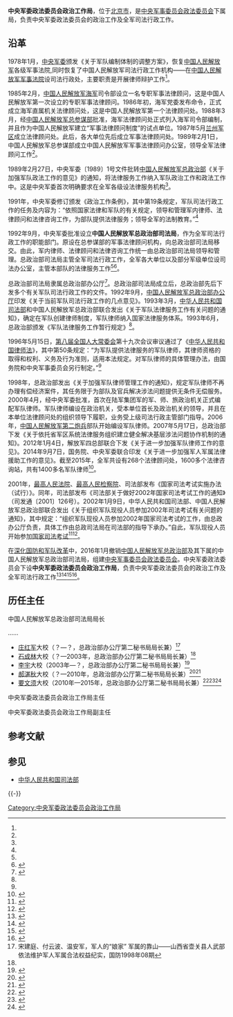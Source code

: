 {{Infobox PRCG
|color = darkgreen
|机构名称 = 中央军委政法委员会政治工作局
|上级机构 = [[中央军事委员会政法委员会|中央军事委员会政法委员会]]
|机构类型 = 中央军委政法委员会下属局
|军事级别 = 
|标志1 = China Emblem PLA.svg
|标志1说明 = [[中国人民解放军军徽|中国人民解放军军徽]]
|职位1 = 主任
|人员1 = 
|衔级1 = [[中国人民解放军少将|少将]]
|职位2 = 
|人员2 = 
|职位3 =
|人员3 =
|职位4 =
|人员4 =
|地址1 = [[北京市|北京市]]
|成立时间 = 2016年
|a=
|b=
|c=
|d=
|E=
|e=
}}

'''中央军委政法委员会政治工作局'''，位于[[北京市|北京市]]，是[[中央军事委员会政法委员会|中央军事委员会政法委员会]]下属局，负责中央军委政法委员会的政治工作及全军司法行政工作。

==沿革==
1978年1月，[[中央军事委员会|中央军委]]颁发《关于军队编制体制的调整方案》，恢复[[中国人民解放军|中国人民解放军]]各级军事法院,同时恢复了中国人民解放军司法行政工作机构——在[[中国人民解放军军事法院|中国人民解放军军事法院]]设司法行政处，主要职责是开展律师辩护工作<ref name=baogao/>。

1985年2月，[[中国人民解放军海军|中国人民解放军海军]]司令部设立一名专职军事法律顾问，这是中国人民解放军第一次设立的专职军事法律顾问。1986年初，海军党委发布命令，正式成立海军直属机关法律顾问处，这是中国人民解放军第一个法律顾问处。1988年3月，经[[中国人民解放军总参谋部|中国人民解放军总参谋部]]批准，海军法律顾问处正式列入海军司令部编制，并且作为中国人民解放军建立“军事法律顾问制度”的试点单位。1987年5月[[中国人民解放军兰州军区|兰州军区]]成立法律顾问处。此后，各大单位先后成立军事法律顾问处。1989年2月1日，中国人民解放军总参谋部成立中国人民解放军军事法律顾问办公室，领导全军法律顾问工作<ref name=baogao/>。

1989年2月27日，中央军委〔1989〕1号文件批转[[中国人民解放军总政治部|中国人民解放军总政治部]]《关于加强军队政法工作的意见》的通知，将法律服务工作纳入军队政治工作和政法工作中。这是中央军委首次明确要求在全军各级设法律服务机构<ref name=baogao/>。

1991年，中央军委修订颁发《政治工作条例》，其中第19条规定，军队司法行政工作的任务及内容为：“依照国家法律和军队的有关规定，领导和管理军内律师、法律顾问和法律咨询工作，为部队提供法律服务；领导全军的法制教育。”<ref name=baogao/>

1992年9月，中央军委批准设立'''中国人民解放军总政治部司法局'''，作为全军司法行政工作的职能部门。原设在总参谋部的军事法律顾问机构，向总政治部司法局移交。由此，军内律师、法律顾问和法律咨询工作统一由总政治部司法局领导和管理。总政治部司法局主管全军司法行政工作，全军各大单位以及部分军级单位设司法办公室，主管本部队的法律服务工作<ref name=baogao/><ref>{{Cite web|title=全国公证工作会议在京召开 吴爱英出席并讲话|url=http://www.legalinfo.gov.cn/index/content/2014-07/01/content_5640097.htm?node=66689|date=2014-07-01|publisher=中国普法网|accessdate=2017-01-22|archive-date=2019-09-15|archive-url=https://web.archive.org/web/20190915221929/http://www.legalinfo.gov.cn/index/content/2014-07/01/content_5640097.htm?node=66689|dead-url=no}}</ref>。

总政治部司法局隶属总政治部办公厅<ref name="scl">{{Cite web|title=军事法制：迎接挑战和机遇——在京部分法律专家展望新世纪军事法制建设|url=http://www.people.com.cn/GB/junshi/62/20010107/372574.html|date=2001-01-07|publisher=人民网|accessdate=2017-01-22|archive-date=2001-08-18|archive-url=https://web.archive.org/web/20010818151512/http://www.people.com.cn/GB/junshi/62/20010107/372574.html|dead-url=no}}</ref>。总政治部司法局成立后，总政治部先后下发多个有关军队司法行政工作的文件。1992年9月，[[中央军委政治工作部办公厅|中国人民解放军总政治部办公厅]]印发《关于当前军队司法行政工作的几点意见》。1993年3月，[[中华人民共和国司法部|中华人民共和国司法部]]和中国人民解放军总政治部联合发出《关于军队法律服务工作有关问题的通知》，确定在军队创建律师制度，军队律师纳入国家法律服务体系。1993年6月，总政治部颁发《军队法律服务工作暂行规定》<ref name=baogao/>。

1996年5月15日，[[第八届全国人大常委会|第八届全国人大常委会]]第十九次会议审议通过了《[[s:中华人民共和国律师法|中华人民共和国律师法]]》，其中第50条规定：“为军队提供法律服务的军队律师，其律师资格的取得和权利、义务及行为准则，适用本法规定。对军队律师的具体管理办法，由国务院和中央军事委员会另行制定。”<ref name=baogao/>

1998年，总政治部发出《关于加强军队律师管理工作的通知》，规定军队律师不再办理有偿经济案件，其任务限于为部队及官兵解决涉法问题提供无条件无偿服务。2000年4月，经中央军委批准，首次在陆军集团军的军、师、旅政治机关正式编配军队律师。军队律师编设在政治机关，受本单位首长及政治机关的领导，并且在本单位法律顾问处的组织领导下履职，业务受上级司法行政主管部门指导。2006年，[[中国人民解放军火箭军|中国人民解放军第二炮兵]]部队开始编设军队律师。2007年5月17日，总政治部下发《关于依托省军区系统法律服务组织建立健全解决基层涉法问题协作机制的通知》。2012年1月4日，解放军四总部联合下发《关于进一步加强军队律师工作的意见》。2014年9月7日，国务院、中央军委联合印发《关于进一步加强军人军属法律援助工作的意见》。截至2015年，全军共设有268个法律顾问处，1600多个法律咨询站，共有1400多名军队律师<ref name="baogao">{{Cite web|title=军队司法行政和法律服务工作发展报告|url=http://www.legaldaily.com.cn/bm/content/2015-11/05/content_6341363.htm?node=20737|date=2015-11-05|publisher=法制网|accessdate=2017-01-22|archive-date=2017-02-02|archive-url=https://web.archive.org/web/20170202012401/http://www.legaldaily.com.cn/bm/content/2015-11/05/content_6341363.htm?node=20737|dead-url=no}}</ref>。

2001年，[[中华人民共和国最高人民法院|最高人民法院]]、[[中华人民共和国最高人民检察院|最高人民检察院]]、司法部发布《国家司法考试实施办法（试行）》。同年，司法部发布《司法部关于做好2002年国家司法考试工作的通知》（司发通〔2001〕126号）。2002年1月9日，中华人民共和国司法部、中国人民解放军总政治部联合发出《关于组织军队现役人员参加2002年司法考试有关问题的通知》，其中规定：“组织军队现役人员参加2002年国家司法考试的工作，由总政办公厅负责，具体工作由总政司法局在司法部的指导下承办。”自此，军队现役人员开始参加[[国家司法考试|国家司法考试]]<ref>{{Cite web|title=关于组织军队现役人员参加2002年司法考试有关问题的通知|url=http://www.legaldaily.com.cn/sfks/content/2011-09/08/content_2929332.htm?node=32946|date=2011-09-08|publisher=法制网|accessdate=2017-01-22|archive-date=2012-09-10|archive-url=https://web.archive.org/web/20120910005906/http://www.legaldaily.com.cn/sfks/content/2011-09/08/content_2929332.htm?node=32946|dead-url=no}}</ref><ref>{{Cite web|title=司法部关于做好2002年国家司法考试工作的通知|url=http://news.xinhuanet.com/st/2002-01/07/content_295147.htm|accessdate=|author=|date=2002-01-07|publisher=新华网|archive-date=2002-12-26|archive-url=https://web.archive.org/web/20021226204402/http://news.xinhuanet.com/st/2002-01/07/content_295147.htm|dead-url=no}}</ref>。

在[[深化国防和军队改革|深化国防和军队改革]]中，2016年1月撤销[[中国人民解放军总政治部|中国人民解放军总政治部]]及其下属的中国人民解放军总政治部司法局，组建[[中央军事委员会政法委员会|中央军事委员会政法委员会]]。中央军委政法委员会下设'''中央军委政法委员会政治工作局'''，负责中央军委政法委员会的政治工作及全军司法行政工作<ref>{{Cite web|title=司法部关于做好2016年国家司法考试工作的通知（司发通〔2016〕53号）|url=http://www.waizi.org.cn/law/15279.html|date=2016-12-11|publisher=郑州外资企业服务中心|accessdate=2017-01-22|archive-date=2017-02-02|archive-url=https://web.archive.org/web/20170202043113/http://www.waizi.org.cn/law/15279.html|dead-url=no}}</ref><ref>{{Cite web|title=陕西省司法厅在2016年全国司法厅（局）国家司法考试工作座谈会上作大会经验交流发言|url=http://sxzf.gov.cn/html/12/201608/30/59631_0.html|date=2016-08-30|publisher=陕西政法网|accessdate=2017-01-22|archive-date=2017-02-02|archive-url=https://web.archive.org/web/20170202133859/http://sxzf.gov.cn/html/12/201608/30/59631_0.html|dead-url=no}}</ref><ref>{{Cite web|title=关于发放2015年法律职业资格证书的通知|url=http://www.nantong.gov.cn/art/2016/3/21/art_39600_2026582.html|date=2016-03-21|publisher=中国南通|archiveurl=https://web.archive.org/web/20170202011655/http://www.nantong.gov.cn/art/2016/3/21/art_39600_2026582.html|archivedate=2017-02-02|dead-url=yes|accessdate=2017-01-22}}</ref><ref>{{Cite web|title=坚持以习近平总书记系列重要讲话精神和重要指示为指导 深入推进司法行政改革发展|url=http://www.legalinfo.gov.cn/index/content/2017-01/16/content_6956277_2.htm|date=2017-01-16|publisher=中国普法网|archiveurl=https://web.archive.org/web/20170202013900/http://www.legalinfo.gov.cn/index/content/2017-01/16/content_6956277_2.htm|archivedate=2017-02-02|dead-url=yes|accessdate=2017-01-22}}</ref>。

==历任主任==
;中国人民解放军总政治部司法局局长

……
*[[庄红军|庄红军]]大校（？—？，总政治部办公厅第二秘书局局长兼）<ref>宋建庭、付云波、温安军，军人的“娘家” 军属的靠山——山西省壶关县人武部依法维护军人军属合法权益纪实，国防1998年08期</ref>
*[[石成林|石成林]]大校（？—2003年，总政治部办公厅第二秘书局局长兼）<ref name=scl/>
*[[李宇|李宇]]大校（2003年—？，总政治部办公厅第二秘书局局长兼）<ref>{{Cite web|url=http://www.legalinfo.gov.cn/index/content/2009-03/25/content_1069640.htm?node=7864|title=全国司法行政理论研究优秀成果奖获奖名单|date=2009-03-25|publisher=中国普法网|archiveurl=https://web.archive.org/web/20170202013904/http://www.legalinfo.gov.cn/index/content/2009-03/25/content_1069640.htm?node=7864|archivedate=2017-02-02|dead-url=yes|accessdate=2017-01-22}}</ref>
*[[郝湛秋|郝湛秋]]大校（？—2010年，总政治部办公厅第二秘书局局长兼）<ref>{{Cite web|url=http://mil.news.sina.com.cn/2010-02-03/0725583065.html|title=退休军官蔡清禄投书军报呼吁—— 军队离退休干部参观游览依法|date=2010-02-03|publisher=新浪|accessdate=2017-01-22|archive-date=2019-09-18|archive-url=https://web.archive.org/web/20190918061842/http://mil.news.sina.com.cn/2010-02-03/0725583065.html|dead-url=no}}</ref><ref>{{Cite web|url=http://world.people.com.cn/GB/12072031.html|title=庆祝《中朝友好合作互助条约》签订49周年招待会举行|date=2010-07-06|publisher=人民网|accessdate=2017-01-22|archive-date=2017-02-02|archive-url=https://web.archive.org/web/20170202010928/http://world.people.com.cn/GB/12072031.html|dead-url=no}}</ref>
*[[要文须|要文须]]大校（2010年—2015年，总政治部办公厅第二秘书局局长兼）<ref>{{Cite web|url=http://mil.news.sina.com.cn/2011-07-27/0317658724.html|title=围绕主题主线提供法律保障|date=2011-07-27|publisher=新浪|accessdate=2017-01-22|archive-date=2017-02-02|archive-url=https://web.archive.org/web/20170202015558/http://mil.news.sina.com.cn/2011-07-27/0317658724.html|dead-url=no}}</ref><ref>{{Cite web|url=http://www.legaldaily.com.cn/Lawyer/content/2013-04/25/content_4404908.htm?node=32988|title=海军召开司法行政工作座谈会 海军编配首批6名军队律师|date=2013-04-25|publisher=法制网|accessdate=2017-01-22|archive-date=2017-02-02|archive-url=https://web.archive.org/web/20170202012358/http://www.legaldaily.com.cn/Lawyer/content/2013-04/25/content_4404908.htm?node=32988|dead-url=no}}</ref><ref>{{Cite web|url=http://bffw.hebnews.cn/2015-04/29/content_4736709_2.htm|title=河北省纪念《国防教育法》颁布十四周年国防形势报告会举行|date=2015-04-29|publisher=河北新闻网|dead-url=yes|archiveurl=https://web.archive.org/web/20170202022521/http://bffw.hebnews.cn/2015-04/29/content_4736709_2.htm|archivedate=2017-02-02|accessdate=2017-01-22}}</ref>

{{col-begin}}
{{col-2}}
;中央军委政法委员会政治工作局主任

{{col-2}}
;中央军委政法委员会政治工作局副主任

{{col-end}}

==参考文献==
{{reflist}}

== 参见 ==
* [[中华人民共和国司法部|中华人民共和国司法部]]

{{-}}
{{中央军委|属}}

[[Category:中央军委政法委员会政治工作局|Category:中央军委政法委员会政治工作局]]